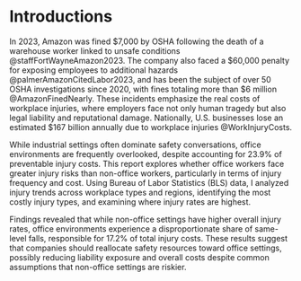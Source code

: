 # Introductions

In 2023, Amazon was fined \$7,000 by OSHA following the death of a warehouse worker linked to unsafe conditions @staffFortWayneAmazon2023. The company also faced a \$60,000 penalty for exposing employees to additional hazards @palmerAmazonCitedLabor2023, and has been the subject of over 50 OSHA investigations since 2020, with fines totaling more than \$6 million @AmazonFinedNearly. These incidents emphasize the real costs of workplace injuries, where employers face not only human tragedy but also legal liability and reputational damage. Nationally, U.S. businesses lose an estimated \$167 billion annually due to workplace injuries @WorkInjuryCosts.

While industrial settings often dominate safety conversations, office environments are frequently overlooked, despite accounting for 23.9% of preventable injury costs. This report explores whether office workers face greater injury risks than non-office workers, particularly in terms of injury frequency and cost. Using Bureau of Labor Statistics (BLS) data, I analyzed injury trends across workplace types and regions, identifying the most costly injury types, and examining where injury rates are highest.

Findings revealed that while non-office settings have higher overall injury rates, office environments experience a disproportionate share of same-level falls, responsible for 17.2% of total injury costs. These results suggest that companies should reallocate safety resources toward office settings, possibly reducing liability exposure and overall costs despite common assumptions that non-office settings are riskier.